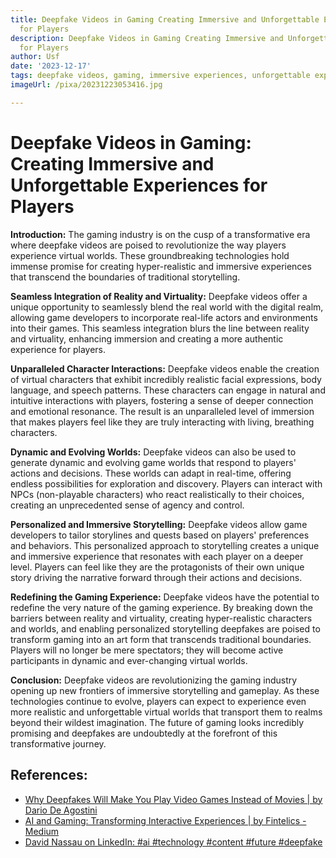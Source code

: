 ```yaml
---
title: Deepfake Videos in Gaming Creating Immersive and Unforgettable Experiences
  for Players
description: Deepfake Videos in Gaming Creating Immersive and Unforgettable Experiences
  for Players
author: Usf
date: '2023-12-17'
tags: deepfake videos, gaming, immersive experiences, unforgettable experiences, players
imageUrl: /pixa/20231223053416.jpg

---
```

# Deepfake  Videos in Gaming: Creating Immersive and Unforgettable Experiences  for Players

**Introduction:**
The gaming  industry is on the cusp of a transformative era where deepfake videos are poised to revolutionize the way players experience virtual worlds. These groundbreaking technologies hold immense promise for creating hyper-realistic and  immersive experiences that transcend the boundaries of traditional storytelling.

**Seamless Integration  of Reality and Virtuality:**
Deepfake videos offer a unique opportunity to seamlessly blend the real world with the digital realm, allowing game developers to incorporate  real-life actors and environments into their games. This seamless integration blurs the line between  reality and virtuality, enhancing immersion and creating a more authentic experience for players.

**Unparalleled Character Interactions:**
Deepfake  videos enable the creation of  virtual characters that exhibit incredibly realistic facial  expressions, body language, and speech patterns.  These characters can engage in natural and intuitive interactions with players, fostering a  sense of deeper connection  and emotional resonance. The result is an unparalleled level of immersion that makes players feel like they are truly interacting with  living, breathing characters.

**Dynamic and Evolving Worlds:**
Deepfake videos can also be used to generate  dynamic and evolving game worlds that respond to players' actions and decisions. These worlds  can adapt in  real-time, offering endless possibilities for exploration  and discovery. Players can interact with  NPCs (non-playable characters) who react realistically to their choices, creating an unprecedented sense of agency and control.

**Personalized  and Immersive Storytelling:**
Deepfake videos allow  game developers to tailor storylines and quests based  on players' preferences and behaviors. This personalized approach to storytelling creates a unique  and immersive experience that  resonates with each player on a deeper level. Players can feel like they are the protagonists  of their own unique story driving the narrative forward through their actions and decisions.

**Redefining the Gaming Experience:**
Deepfake videos have the potential  to redefine the very nature of the gaming experience. By  breaking  down the barriers between reality and virtuality, creating hyper-realistic characters and worlds, and enabling personalized storytelling deepfakes are poised to  transform gaming into  an art form that  transcends traditional boundaries. Players will no longer be mere spectators; they will become  active participants in dynamic  and ever-changing virtual worlds.

**Conclusion:**
Deepfake  videos are  revolutionizing the gaming industry opening up new frontiers of immersive storytelling and gameplay. As these technologies continue to evolve, players can expect to experience even more realistic and  unforgettable virtual worlds  that transport them to realms beyond their wildest imagination. The future  of gaming looks  incredibly promising and deepfakes are undoubtedly  at the forefront of this transformative journey.

## References:
- [Why Deepfakes Will Make You Play Video Games Instead of Movies | by Dario De Agostini](https://medium.com/predict/why-deepfakes-will-make-you-play-video-games-instead-of-movies-99ee5c2d7c9e)
- [AI and Gaming: Transforming Interactive Experiences | by Fintelics - Medium](https://fintelics.medium.com/ai-and-gaming-transforming-interactive-experiences-f7ecd5438a6d)
- [David Nassau on LinkedIn: #ai #technology #content #future #deepfake](https://cd.linkedin.com/posts/nassau_ai-technology-content-activity-7022612060790292481-jN5V)
